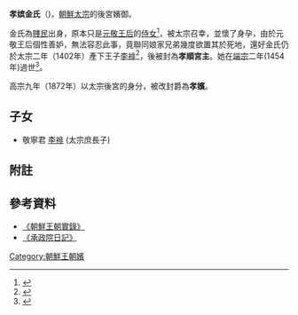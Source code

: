 '''孝嫔金氏'''（{{bd|？||1454年|}})，[[朝鮮太宗|朝鮮太宗]]的後宮嬪御。 

金氏為[[賤民|賤民]]出身，原本只是[[元敬王后|元敬王后]]的[[侍女|侍女]]<ref>{{Cite web |url=http://sillok.history.go.kr/inspection/insp_king.jsp?id=wba_10201028_003&tabid=w |title=《定宗實錄》3卷,2年(1400年)1月28日3번째기사 |access-date=2015-02-13 |archive-date=2020-12-24 |archive-url=https://web.archive.org/web/20201224090332/http://sillok.history.go.kr/inspection/insp_king.jsp?id=wba_10201028_003&tabid=w |dead-url=no }}</ref>，被太宗召幸，並懷了身孕，由於元敬王后個性善妒，無法容忍此事，竟聯同娘家兄弟幾度欲置其於死地，還好金氏仍於太宗二年（1402年）產下王子[[李裶|李裶]]<ref>{{Cite web |url=http://sillok.history.go.kr/inspection/insp_king.jsp?id=wca_11512015_001&tabid=w |title=《太宗實錄》30卷,15年(1415年)12月15日1번째기사 |access-date=2015-02-13 |archive-date=2015-02-12 |archive-url=https://web.archive.org/web/20150212232720/http://sillok.history.go.kr/inspection/insp_king.jsp?id=wca_11512015_001&tabid=w |dead-url=no }}</ref>，後被封為'''孝順宮主'''。她在[[朝鮮端宗|端宗]]二年(1454年)過世<ref>{{Cite web |url=http://sillok.history.go.kr/inspection/insp_king.jsp?id=wfa_10202026_003&tabid=w |title=《端宗實錄》10卷,2年(1454年)2月26日3번째기사 |access-date=2015-02-13 |archive-date=2015-02-13 |archive-url=https://web.archive.org/web/20150213105205/http://sillok.history.go.kr/inspection/insp_king.jsp?id=wfa_10202026_003&tabid=w |dead-url=no }}</ref>。

高宗九年（1872年）以太宗後宮的身分，被改封爵為'''孝嬪'''。

==子女== 
* 敬寧君 [[李裶|李裶]] (太宗庶長子)

== 附註 ==
{{Reflist|2}}

==參考資料== 
*[http://sillok.history.go.kr/main/main.jsp 《朝鮮王朝實錄》] {{Wayback|url=http://sillok.history.go.kr/main/main.jsp |date=20051223081003 }}
*[http://sjw.history.go.kr/main/main.jsp 《承政院日記》] {{Wayback|url=http://sjw.history.go.kr/main/main.jsp |date=20140906210340 }}

{{korea-bio-stub}}

[[Category:朝鮮王朝嬪|Category:朝鮮王朝嬪]]